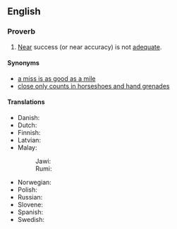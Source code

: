==English==

===Proverb===
{{en-proverb}}

# [[near|Near]] success (or near accuracy) is not [[adequate]].

====Synonyms====
* [[a miss is as good as a mile]]
* [[close only counts in horseshoes and hand grenades]]

====Translations====
{{trans-top|near success (or correctness) is not deemed success (or correctness)}}
* Danish: {{t|da|lige ved og næsten slår ingen mand af hesten}}
* Dutch: {{t|nl|bijna telt niet}}
* Finnish: {{t|fi|melkein on metri maalista}}
* Latvian: {{t|lv|gandrīz neskaitās}}
* Malay:
*: Jawi: {{t|ms|دکت تق ترچاڤاي, جاءوه تق برانتارا|sc=Arab}}
*: Rumi: {{t|ms|dekat tak tercapai, jauh tak berantara}}
{{trans-mid}}
* Norwegian: {{t|no|nesten holder ikke}}
* Polish: {{t|pl|prawie robi wielką różnicę}}
* Russian: {{t|ru|чуть-чу́ть не счита́ется}}
* Slovene: {{t|sl|skoraj še ni zajca ujel}}
* Spanish: {{t|es|los casis no cuentan}}
* Swedish: {{t+|sv|nära skjuter ingen hare}}
{{trans-bottom}}